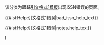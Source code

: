 {{polluted category}}
{{Tracking category}}
{{empty category}}
该分类为跟踪[[Help:引文格式1|引文格式1模板]]出现ISSN错误的页面。

{{#lst:Help:引文格式1错误|bad_issn_help_text}}

<!-- 
----
{{#lst:Help:引文格式1错误|show_error_messages_help_text}} -->
{{#lst:Help:引文格式1错误|notes_help_text}}
<!-- {{#lst:Help:引文格式1错误|references_help_text}} -->
{{CategoryTOC}}
[[Category:引文格式1错误|I]]